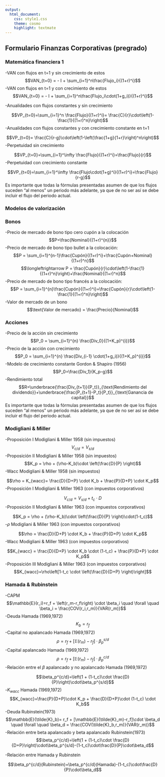 ```yaml
---
output:
  html_document:
    css: style1.css
    theme: cosmo
    highlight: textmate
---
```


## Formulario Finanzas Corporativas (pregrado) {.tabset .tabset-pills}

### Matemática financiera 1

-VAN con flujos en t=1 y sin crecimiento de estos
$$VAN_{t=0} = - I + \sum_{i=1}^n\frac{Flujo_i}{(1+r)^i}$$
-VAN con flujos en t=1 y con crecimiento de estos
$$VAN_{t=0} = - I + \sum_{i=1}^n\frac{Flujo_i\cdot(1+g_i)}{(1+r)^i}$$

-Anualidades con flujos constantes y sin crecimiento 

$$VP_{t=0}=\sum_{i=1}^n \frac{Flujo}{(1+r)^i}= \frac{C}{r}\cdot\left(1-\frac{1}{(1+r)^n}\right)$$
-Anualidades con flujos constantes y con crecimiento constante en t=1

$$VP_{t=0}= \frac{C}{r-g}\cdot\left(1-\left(\frac{1+g}{1+r}\right)^n\right)$$
-Perpetuidad sin crecimiento

$$VP_{t=0}=\sum_{i=1}^\infty \frac{Flujo}{(1+r)^i}=\frac{Flujo}{r}$$
-Perpetuidad con crecimiento constante

$$VP_{t=0}=\sum_{i=1}^\infty \frac{Flujo\cdot(1+g)^i}{(1+r)^i}=\frac{Flujo}{r-g}$$
Es importante que todas la fórmulas presentadas asumen de que los flujos suceden "al menos" un periodo más adelante, ya que de no ser así se debe incluir el flujo del periodo actual.

### Modelos de valorización
### Bonos
-Precio de mercado de bono tipo cero cupón a la colocación
$$P=\frac{Nominal}{(1+r)^{n}}$$
-Precio de mercado de bono tipo bullet a la colocación:
$$P = \sum_{i=1}^{n-1}\frac{Cupón}{(1+r)^i}+\frac{Cupón+Nominal}{(1+r)^n}$$
$$\longleftrightarrow P = \frac{Cupón}{r}\cdot\left(1-\frac{1}{(1+r)^n}\right)+\frac{Nominal}{(1+r)^n}$$
-Precio de mercado de bono tipo francés a la colocación:
$$P = \sum_{i=1}^{n}\frac{Cupón}{(1+r)^i}=\frac{Cupón}{r}\cdot\left(1-\frac{1}{(1+r)^n}\right)$$
-Valor de mercado de un bono
$$\text{Valor de mercado} = \frac{Precio}{Nominal}$$

### Acciones
-Precio de la acción sin crecimiento
$$P_0 = \sum_{i=1}^{n} \frac{Div_0}{(1+K_p)^{i}}$$
-Precio de la acción con crecimiento
$$P_0 = \sum_{i=1}^{n} \frac{Div_{i-1} \cdot(1+g_i)}{(1+K_p)^{i}}$$
-Modelo de crecimiento constante Gordon & Shapiro (1956)
$$P_0=\frac{Div_1}{K_p-g}$$
-Rendimiento total
$$R=\underbrace{\frac{Div_{t+1}}{P_t}}_{\text{Rendimiento del dividendo}}+\underbrace{\frac{P_{t+1}-P_t}{P_t}}_{\text{Ganancia de capital}}$$
Es importante que todas la fórmulas presentadas asumen de que los flujos suceden "al menos" un periodo más adelante, ya que de no ser así se debe incluir el flujo del periodo actual.

### Modigliani & Miller

-Proposición I Modigliani & Miller 1958 (sin impuestos)
$$V_{c/d}=V_{s/d}$$
-Proposición II Modigliani & Miller 1958 (sin impuestos)
$$K_p = \rho + (\rho-K_b)\cdot \left(\frac{D}{P} \right)$$
-Wacc Modigliani & Miller 1958 (sin impuestos)

$$\rho = K_{wacc}= \frac{D}{D+P} \cdot K_b + \frac{P}{D+P} \cdot K_p$$
-Proposición I Modigliani & Miller 1963 (con impuestos corporativos)

$$V_{c/d}=V_{s/d}+t_c \cdot D$$
-Proposición II Modigliani & Miller 1963 (con impuestos corporativos)

$$K_p = \rho + (\rho-K_b)\cdot \left(\frac{D}{P} \right)\cdot(1-t_c)$$
-$\rho$ Modigliani & Miller 1963 (con impuestos corporativos)

$$\rho = \frac{D}{D+P} \cdot K_b + \frac{P}{D+P} \cdot K_p$$
-Wacc Modigliani & Miller 1963 (con impuestos corporativos)

$$K_{wacc} = \frac{D}{D+P} \cdot K_b \cdot (1-t_c) + \frac{P}{D+P} \cdot K_p$$
-Proposición III Modigliani & Miller 1963 (con impuestos corporativos)
$$K_{wacc}=\rho\left[1-t_c \cdot \left(\frac{D}{D+P} \right)\right]$$

### Hamada & Rubinstein

-CAPM 
$$\mathbb{E}(r_i)=r_f + \left(r_m-r_f\right) \cdot \beta_i \quad \forall \quad \beta_i = \frac{COV(r_i,r_m)}{VAR(r_m)}$$
-Deuda Hamada (1969,1972)
$$K_b=r_f$$
-Capital no apalancado Hamada (1969,1972)
$$\rho = r_f + [\mathbb{E}(r_m)-r_f]\cdot\beta_p^{s/d}$$
-Capital apalancado Hamada (1969,1972)
$$\rho = r_f + [\mathbb{E}(r_m)-r_f]\cdot\beta_p^{c/d}$$
-Relación entre el $\beta$ apalancado y no apalancado Hamada (1969,1972)

$$\beta_p^{c/d}=\left(1 + (1-t_c)\cdot \frac{D}{P}\right)\cdot\beta_p^{s/d}$$
-$K_{wacc}$ Hamada (1969,1972)
$$K_{wacc}=\frac{P}{D+P}\cdot K_p + \frac{D}{D+P}\cdot (1-t_c) \cdot K_b$$
-Deuda Rubinstein(1973)
$$\mathbb{E}(\tilde{K}_b)= r_f + [\mathbb{E}(\tilde{K}_m)-r_f]\cdot \beta_d \quad \forall \quad \beta_d = \frac{COV(\tilde{K}_b,r_m)}{VAR(r_m)}$$
-Relación entre beta apalancado y beta apalancado Rubinstein(1973)
$$\beta_p^{c/d}=\left(1 + (1-t_c)\cdot \frac{D}{D+P}\right)\cdot\beta_p^{s/d}-(1-t_c)\cdot\frac{D}{P}\cdot\beta_d$$

-Relación entre Hamada y Rubinstein

$$\beta_p^{c/d}(Rubinstein)=\beta_p^{c/d}(Hamada)-(1-t_c)\cdot\frac{D}{P}\cdot\beta_d$$

## {-}





